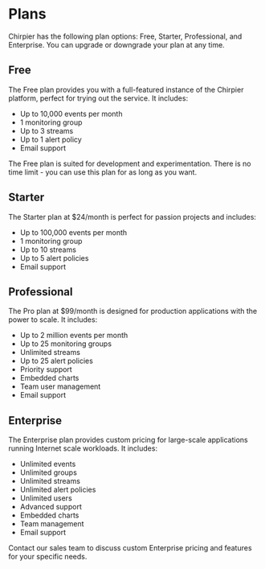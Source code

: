 
# Plans

Chirpier has the following plan options: Free, Starter, Professional, and Enterprise. You can upgrade or downgrade your plan at any time.

## Free

The Free plan provides you with a full-featured instance of the Chirpier platform, perfect for trying out the service. It includes:

- Up to 10,000 events per month
- 1 monitoring group
- Up to 3 streams
- Up to 1 alert policy
- Email support

The Free plan is suited for development and experimentation. There is no time limit - you can use this plan for as long as you want.

## Starter

The Starter plan at $24/month is perfect for passion projects and includes:

- Up to 100,000 events per month  
- 1 monitoring group
- Up to 10 streams
- Up to 5 alert policies
- Email support

## Professional

The Pro plan at $99/month is designed for production applications with the power to scale. It includes:

- Up to 2 million events per month
- Up to 25 monitoring groups  
- Unlimited streams
- Up to 25 alert policies
- Priority support
- Embedded charts
- Team user management
- Email support

## Enterprise

The Enterprise plan provides custom pricing for large-scale applications running Internet scale workloads. It includes:

- Unlimited events
- Unlimited groups
- Unlimited streams  
- Unlimited alert policies
- Unlimited users
- Advanced support
- Embedded charts
- Team management
- Email support

Contact our sales team to discuss custom Enterprise pricing and features for your specific needs.
